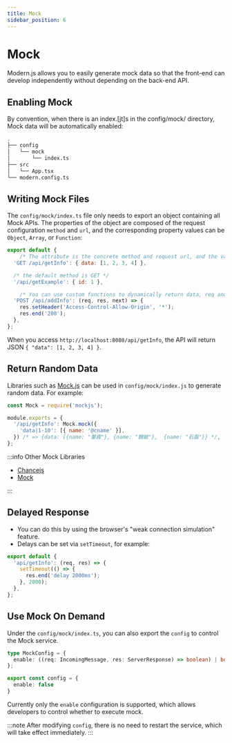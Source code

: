 ```yaml
---
title: Mock
sidebar_position: 6
---
```

# Mock

Modern.js allows you to easily generate mock data so that the front-end can develop independently without depending on the back-end API.

## Enabling Mock

By convention, when there is an index.[jt]s in the config/mock/ directory, Mock data will be automatically enabled:

```bash
.
├── config
│   └── mock
│       └── index.ts
├── src
│   └── App.tsx
└── modern.config.ts
```

## Writing Mock Files

The `config/mock/index.ts` file only needs to export an object containing all Mock APIs. The properties of the object are composed of the request configuration `method` and `url`, and the corresponding property values can be `Object`, `Array`, or `Function`:

```js
export default {
    /* The attribute is the concrete method and request url, and the value is object or array as the result of the request */
  'GET /api/getInfo': { data: [1, 2, 3, 4] },

  /* the default method is GET */
  '/api/getExample': { id: 1 },

    /* You can use custom functions to dynamically return data, req and res are both Node.js HTTP objects. */
  'POST /api/addInfo': (req, res, next) => {
    res.setHeader('Access-Control-Allow-Origin', '*');
    res.end('200');
  },
};
```

When you access `http://localhost:8080/api/getInfo`, the API will return JSON `{ "data": [1, 2, 3, 4] }`.

## Return Random Data

Libraries such as [Mock.js](https://github.com/nuysoft/Mock/wiki/Getting-Started) can be used in `config/mock/index.js` to generate random data. For example:

```js
const Mock = require('mockjs');

module.exports = {
  '/api/getInfo': Mock.mock({
    'data|1-10': [{ name: '@cname' }],
  }) /* => {data: [{name: "董霞"}, {name: "魏敏"},  {name: "石磊"}} */,
};
```

:::info Other Mock Libraries

- [Chancejs](https://github.com/chancejs/chancejs)
- [Mock](https://github.com/nuysoft/Mock/wiki/Getting-Started)

:::

## Delayed Response

- You can do this by using the browser's "weak connection simulation" feature.
- Delays can be set via `setTimeout`, for example:

```ts
export default {
  'api/getInfo': (req, res) => {
    setTimeout(() => {
      res.end('delay 2000ms');
    }, 2000);
  },
};
```

## Use Mock On Demand

Under the `config/mock/index.ts`, you can also export the `config` to control the Mock service.

```ts
type MockConfig = {
  enable: ((req: IncomingMessage, res: ServerResponse) => boolean) | boolean;
};

export const config = {
  enable: false
}
```

Currently only the `enable` configuration is supported, which allows developers to control whether to execute mock.

:::note
After modifying `config`, there is no need to restart the service, which will take effect immediately.
:::
